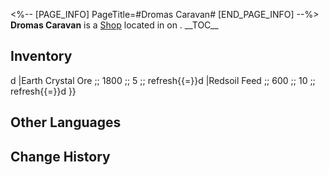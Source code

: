 <%-- [PAGE_INFO]
PageTitle=#Dromas Caravan#
[END_PAGE_INFO] --%>
{{Stub}}
{{Location Infobox
|title    = {{Icon/White|Icon Shop Materials.png}} Dromas Caravan
|image    = Shop Dromas Caravan.png
|type     = Shop
|world    = <!--to be added-->
|region   = 
|area     = <!--to be added-->
|subarea  = 
}}
{{Description|A merchant caravan composed of dromases that wander Okhema every day. They primarily sell Georios' benedictions. It is said that the caravan visited a great many capitals before the black tide flooded the lands.}}
'''Dromas Caravan''' is a [[Shop]] located in <!--area--> on <!--world-->.
<!--
It is operated by [[<shopkeeper>]].
-->
__TOC__

==Inventory==
{{Shop|shop=Dromas Caravan|currency=Credit|refresh=1|total=1
|Veil Bundle ;; 5000 ;; 1 ;; refresh{{=}}d
|Earth Crystal Ore ;; 1800 ;; 5 ;; refresh{{=}}d
|Redsoil Feed ;; 600 ;; 10 ;; refresh{{=}}d
}}
<!--
==Location==
{{Map Embed|<map name>|<marker id>}}
--><!--
==Achievements==
{{Achievements by Category Table|topic=Dromas Caravan}}
-->
==Other Languages==
{{Other Languages
|en   = Dromas Caravan
|zhs  = 大地兽商队
|zht  = 大地獸商隊
|ja   = 大地獣キャラバン
|ko   = 드로마스 상단
|es   = Caravana de dromas
|fr   = Caravane de drakas
|ru   = Караван геозавров
|th   = คาราวานอสูรธรณี
|vi   = Thương Đội Thú Đại Địa
|de   = Droma-Karavane
|id   = Karavan Dromas
|pt   = Caravana de Dromas
}}

==Change History==
{{Change History|3.0}}